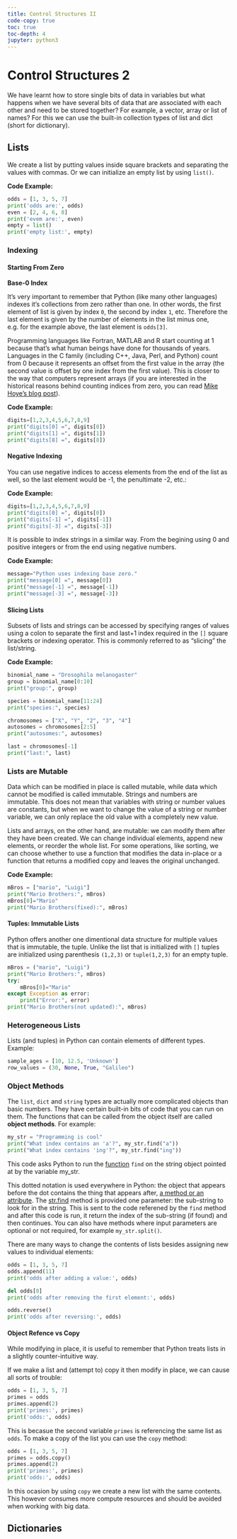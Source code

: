 ```yaml
---
title: Control Structures II
code-copy: true
toc: true
toc-depth: 4
jupyter: python3
---
```



# Control Structures 2

We have learnt how to store single bits of data in variables but what happens when we have several bits of data that are associated with each other and need to be stored together? For example, a vector, array or list of names? For this we can use the built-in collection types of list and dict (short for dictionary). 

## Lists 

We create a list by putting values inside square brackets and separating the values with commas. Or we can initialize an empty list by using `list()`.

::: {.callout-note appearance="simple"}

**Code Example:**

```python
odds = [1, 3, 5, 7]
print('odds are:', odds)
even = [2, 4, 6, 8]
print('evem are:', even)
empty = list()
print('empty list:', empty)
```

:::

### Indexing

#### Starting From Zero

::: {.callout-warning appearance="simple"}
**Base-0 Index**

It's very important to remember that Python (like many other languages) indexes it's collections
from zero rather than one. In other words, the first element of list is given by index `0`, the
second by index `1`, etc. Therefore the last element is given by the number of elements in the
list minus one, e.g. for the example above, the last element is `odds[3]`.

Programming languages like Fortran, MATLAB and R start counting at 1
because that's what human beings have done for thousands of years.
Languages in the C family (including C++, Java, Perl, and Python) count from 0
because it represents an offset from the first value in the array (the second
value is offset by one index from the first value). This is closer to the way
that computers represent arrays (if you are interested in the historical
reasons behind counting indices from zero, you can read
[Mike Hoye's blog post](http://exple.tive.org/blarg/2013/10/22/citation-needed/)).
:::

:::: {.callout-note appearance="simple"}

**Code Example:**

```python
digits=[1,2,3,4,5,6,7,8,9]
print("digits[0] =", digits[0])
print("digits[1] =", digits[1])
print("digits[8] =", digits[8])
```

::::

#### Negative Indexing

You can use negative indices to access elements from the end of the list as well, so the last element would be -1, the penultimate -2, etc.:

:::: {.callout-note appearance="simple"}
**Code Example:**

```python
digits=[1,2,3,4,5,6,7,8,9]
print("digits[0] =", digits[0])
print("digits[-1] =", digits[-1])
print("digits[-3] =", digits[-3])
```

::::

It is possible to index strings in a similar way. From the begining using 0 and positive integers or from the end using negative numbers.

:::: {.callout-note appearance="simple"}
**Code Example:**

```python
message="Python uses indexing base zero."
print("message[0] =", message[0])
print("message[-1] =", message[-1])
print("message[-3] =", message[-3])
```

::::

#### Slicing Lists

Subsets of lists and strings can be accessed by specifying ranges of values using a colon to separate the first and last+1 index required in the `[]` square brackets or indexing operator. This is commonly referred to as “slicing” the list/string.

:::: {.callout-note appearance="simple"}
**Code Example:**
```python
binomial_name = "Drosophila melanogaster"
group = binomial_name[0:10]
print("group:", group)

species = binomial_name[11:24]
print("species:", species)

chromosomes = ["X", "Y", "2", "3", "4"]
autosomes = chromosomes[2:5]
print("autosomes:", autosomes)

last = chromosomes[-1]
print("last:", last)
```
::::

### Lists are Mutable

Data which can be modified in place is called mutable, while data which cannot be modified is called immutable. Strings and numbers are immutable. This does not mean that variables with string or number values are constants, but when we want to change the value of a string or number variable, we can only replace the old value with a completely new value.

Lists and arrays, on the other hand, are mutable: we can modify them after they have been created. We can change individual elements, append new elements, or reorder the whole list. For some operations, like sorting, we can choose whether to use a function that modifies the data in-place or a function that returns a modified copy and leaves the original unchanged.

:::: {.callout-note appearance="simple"}
**Code Example:**

```python
mBros = ["mario", "Luigi"]
print("Mario Brothers:", mBros)
mBros[0]="Mario"
print("Mario Brothers(fixed):", mBros)
```

::::

:::: {.callout-tip appearance="simple"}
#### Tuples: Immutable Lists

Python offers another one dimentional data structure for multiple values that is immutable, the tuple. Unlike the list that is initialized with `[]` tuples are initialized using parenthesis `(1,2,3)` or `tuple(1,2,3)` for an empty tuple. 

```python
mBros = ("mario", "Luigi")
print("Mario Brothers:", mBros)
try:
    mBros[0]="Mario"
except Exception as error:
    print("Error:", error)
print("Mario Brothers(not updated):", mBros)
```

::::

### Heterogeneous Lists
Lists (and tuples) in Python can contain elements of different types. Example:

```python
sample_ages = [10, 12.5, 'Unknown']
row_values = (30, None, True, "Galileo")
```

:::: {.callout-tip appearance="simple"}
### Object Methods

The `list`, `dict` and `string` types are actually more complicated objects than basic numbers. They have certain built-in bits of code that you can run on them. The functions that can be called from the object itself are called **object methods**. For example:

```python
my_str = "Programming is cool"
print("What index contains an 'a'?", my_str.find("a"))
print("What index contains 'ing'?", my_str.find("ing"))
```

This code asks Python to run the [function](https://j-p-courneya.github.io/Intro-Python-Bioinformatics/reference/#function) `find` on the string object pointed at by the variable my_str. 

This dotted notation is used everywhere in Python: the object that appears before the dot contains the thing that appears after, [a method or an attribute](https://www.almabetter.com/bytes/tutorials/python/methods-and-attributes-in-python). The [str.find](https://docs.python.org/3/library/stdtypes.html#str.find) method is provided one parameter: the sub-string to look for in the string. This is sent to the code referened by the `find` method and after this code is run, it return the index of the sub-string (if found) and then continues. You can also have methods where input parameters are optional or not required, for example `my_str.split()`.
::::

There are many ways to change the contents of lists besides assigning new values to individual elements:

```python
odds = [1, 3, 5, 7]
odds.append(11)
print('odds after adding a value:', odds)
```

```python
del odds[0]
print('odds after removing the first element:', odds)
```

```python
odds.reverse()
print('odds after reversing:', odds)
```


:::: {.callout-warning appearance="simple"}
#### Object Refence vs Copy
While modifying in place, it is useful to remember that Python treats lists in a slightly counter-intuitive way.

If we make a list and (attempt to) copy it then modify in place, we can cause all sorts of trouble:

```python
odds = [1, 3, 5, 7]
primes = odds
primes.append(2)
print('primes:', primes)
print('odds:', odds)
```

This is becasue the second variable `primes` is referencing the same list as `odds`. To make a copy of the list you can use the `copy` method:

```python
odds = [1, 3, 5, 7]
primes = odds.copy()
primes.append(2)
print('primes:', primes)
print('odds:', odds)
```

In this ocasion by using `copy` we create a new list with the same contents. This however consumes more compute resources and should be avoided when working with big data.
::::

## Dictionaries

